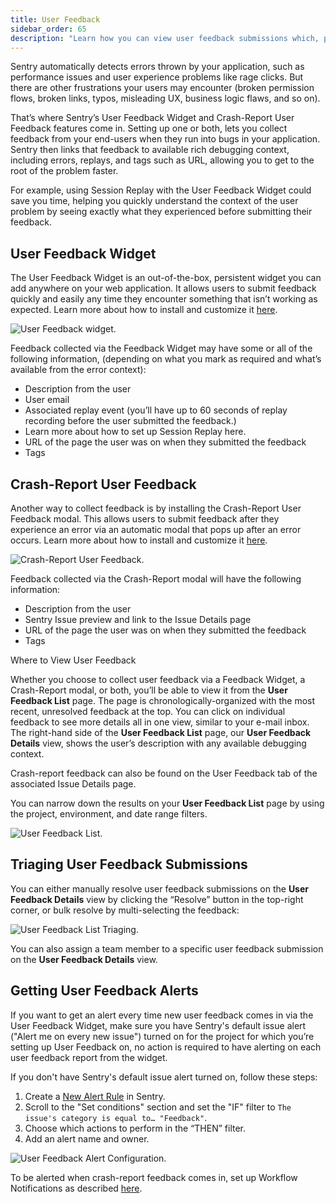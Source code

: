 ```yaml
---
title: User Feedback
sidebar_order: 65
description: "Learn how you can view user feedback submissions which, paired with the original event, give you additional insight into issues."
---
```


Sentry automatically detects errors thrown by your application, such as performance issues and user experience problems like rage clicks. But there are other frustrations your users may encounter (broken permission flows, broken links, typos, misleading UX, business logic flaws, and so on).

That’s where Sentry’s User Feedback Widget and Crash-Report User Feedback features come in. Setting up one or both, lets you collect feedback from your end-users when they run into bugs in your application. Sentry then links that feedback to available rich debugging context, including errors, replays, and tags such as URL, allowing you to get to the root of the problem faster.

For example, using Session Replay with the User Feedback Widget could save you time, helping you quickly understand the context of the user problem by seeing exactly what they experienced before submitting their feedback.

## User Feedback Widget

The User Feedback Widget is an out-of-the-box, persistent widget you can add anywhere on your web application. It allows users to submit feedback quickly and easily any time they encounter something that isn’t working as expected. Learn more about how to install and customize it [here](https://github.com/getsentry/sentry-javascript/tree/develop/packages/feedback#setup).

![User Feedback widget.](user-feedback-widget.png)

Feedback collected via the Feedback Widget may have some or all of the following information, (depending on what you mark as required and what’s available from the error context):

* Description from the user
* User email
* Associated replay event (you’ll have up to 60 seconds of replay recording before the user submitted the feedback.)
* Learn more about how to set up Session Replay here.
* URL of the page the user was on when they submitted the feedback
* Tags

## Crash-Report User Feedback

Another way to collect feedback is by installing the Crash-Report User Feedback modal. This allows users to submit feedback after they experience an error via an automatic modal that pops up after an error occurs. Learn more about how to install and customize it [here](https://docs.sentry.io/platforms/javascript/enriching-events/user-feedback/#embeddable-javascript-widget).

![Crash-Report User Feedback.](crash-report-user-feedback.png)

Feedback collected via the Crash-Report modal will have the following information:

* Description from the user
* Sentry Issue preview and link to the Issue Details page
* URL of the page the user was on when they submitted the feedback
* Tags

Where to View User Feedback

Whether you choose to collect user feedback via a Feedback Widget, a Crash-Report modal, or both, you’ll be able to view it from the **User Feedback List** page. The page is  chronologically-organized with the most recent, unresolved feedback at the top. You can click on individual feedback to see more details  all in one view, similar to your e-mail inbox. The right-hand side of the **User Feedback List** page, our **User Feedback Details** view,  shows the user’s description with any available debugging context.

<Note>

Crash-report feedback can also be found on the User Feedback tab of the associated Issue Details page.

</Note>

You can narrow down the results on your **User Feedback List** page by using the project, environment, and date range filters.

![User Feedback List.](user-feedback-list.png)

## Triaging User Feedback Submissions

You can either manually resolve user feedback submissions on the **User Feedback Details** view by clicking the “Resolve” button in the top-right corner, or bulk resolve by multi-selecting the feedback:

![User Feedback List Triaging.](user-feedback-triaging.png)

You can also assign a team member to a specific user feedback submission on the **User Feedback Details** view.

## Getting User Feedback Alerts

If you want to get an alert every time new user feedback comes in via the User Feedback Widget, make sure you have Sentry's default issue alert ("Alert me on every new issue") turned on for the project for which you’re setting up User Feedback on, no action is required to have alerting on each user feedback report from the widget.

If you don't have Sentry's default issue alert turned on, follow these steps:

1. Create a [New Alert Rule](https://sentry.io/alerts/new/issue/) in Sentry.
2. Scroll to the "Set conditions" section and set the "IF" filter to `The issue's category is equal to… "Feedback"`.
3. Choose which actions to perform in the “THEN” filter.
4. Add an alert name and owner.

![User Feedback Alert Configuration.](user-feedback-alert-configuration.png)

To be alerted when crash-report feedback comes in, set up Workflow Notifications as described [here](https://docs.sentry.io/product/alerts/notifications/#workflow-notifications).
